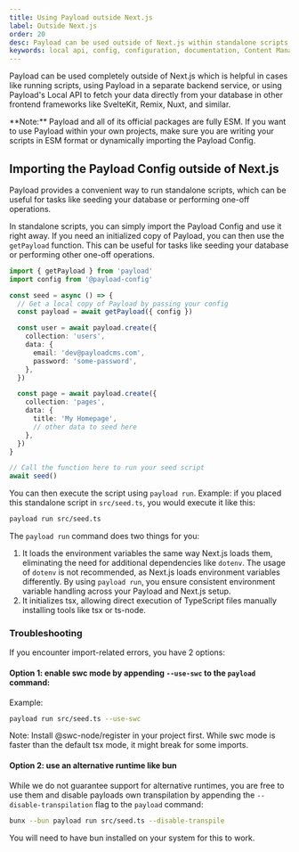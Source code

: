 ```yaml
---
title: Using Payload outside Next.js
label: Outside Next.js
order: 20
desc: Payload can be used outside of Next.js within standalone scripts or in other frameworks like Remix, SvelteKit, Nuxt, and similar.
keywords: local api, config, configuration, documentation, Content Management System, cms, headless, javascript, node, react, express
---
```


Payload can be used completely outside of Next.js which is helpful in cases like running scripts, using Payload in a separate backend service, or using Payload's Local API to fetch your data directly from your database in other frontend frameworks like SvelteKit, Remix, Nuxt, and similar.

<Banner>
  **Note:** Payload and all of its official packages are fully ESM. If
  you want to use Payload within your own projects, make sure you are
  writing your scripts in ESM format or dynamically importing the
  Payload Config.
</Banner>

## Importing the Payload Config outside of Next.js

Payload provides a convenient way to run standalone scripts, which can be useful for tasks like seeding your database or performing one-off operations.

In standalone scripts, you can simply import the Payload Config and use it right away. If you need an initialized copy of Payload, you can then use the `getPayload` function. This can be useful for tasks like seeding your database or performing other one-off operations.

```ts
import { getPayload } from 'payload'
import config from '@payload-config'

const seed = async () => {
  // Get a local copy of Payload by passing your config
  const payload = await getPayload({ config })

  const user = await payload.create({
    collection: 'users',
    data: {
      email: 'dev@payloadcms.com',
      password: 'some-password',
    },
  })

  const page = await payload.create({
    collection: 'pages',
    data: {
      title: 'My Homepage',
      // other data to seed here
    },
  })
}

// Call the function here to run your seed script
await seed()
```

You can then execute the script using `payload run`. Example: if you placed this standalone script in `src/seed.ts`, you would execute it like this:

```sh
payload run src/seed.ts
```

The `payload run` command does two things for you:

1. It loads the environment variables the same way Next.js loads them, eliminating the need for additional dependencies like `dotenv`. The usage of `dotenv` is not recommended, as Next.js loads environment variables differently. By using `payload run`, you ensure consistent environment variable handling across your Payload and Next.js setup.
2. It initializes tsx, allowing direct execution of TypeScript files manually installing tools like tsx or ts-node.

### Troubleshooting

If you encounter import-related errors, you have 2 options:

#### Option 1: enable swc mode by appending `--use-swc` to the `payload` command:

Example:

```sh
payload run src/seed.ts --use-swc
```

Note: Install @swc-node/register in your project first. While swc mode is faster than the default tsx mode, it might break for some imports.

#### Option 2: use an alternative runtime like bun

While we do not guarantee support for alternative runtimes, you are free to use them and disable payloads own transpilation by appending the `--disable-transpilation` flag to the `payload` command:

```sh
bunx --bun payload run src/seed.ts --disable-transpile
```

You will need to have bun installed on your system for this to work.

